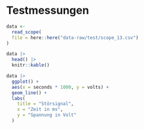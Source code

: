 # Testmessungen

```r
data <-
  read_scope(
  file = here::here("data-raw/test/scope_13.csv")
)
```

```r
data |> 
  head() |> 
  knitr::kable()
```


```r
data |>
  ggplot() +
  aes(x = seconds * 1000, y = volts) +
  geom_line() +
  labs(
    title = "Störsignal",
    x = "Zeit in ms",
    y = "Spannung in Volt"
  )
```

